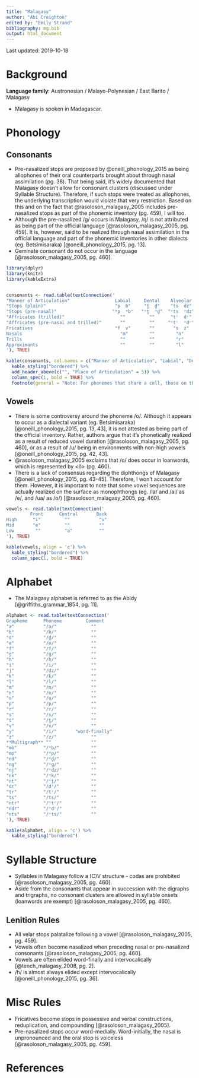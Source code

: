 ---
title: "Malagasy"
author: "Abi Creighton"
edited by: "Emily Strand"
bibliography: mg.bib
output: html_document
---

Last updated: 2019-10-18

# Background

**Language family**: Austronesian / Malayo-Polynesian / East Barito / Malagasy

* Malagasy is spoken in Madagascar.

# Phonology

## Consonants  

* Pre-nasalized stops are proposed by @oneill_phonology_2015 as being allophones of their oral counterparts brought about through nasal assimilation (pg. 38). That being said, it's widely documented that Malagasy doesn't allow for consonant clusters (discussed under Syllable Structure). Therefore, if such stops were treated as allophones, the underlying transcription would violate that very restriction. Based on this and on the fact that @rasoloson_malagasy_2005 includes pre-nasalized stops as part of the phonemic inventory (pg. 459), I will too.  
* Although the pre-nasalized /g/ occurs in Malagasy, /ŋ/ is not attributed as being part of the official language [@rasoloson_malagasy_2005, pg. 459]. It is, however, said to be realized through nasal assimilation in the official language and part of the phonemic inventories in other dialects (eg. Betsimisaraka) [@oneill_phonology_2015, pg. 13].
* Geminate consonant do not occur in the language [@rasoloson_malagasy_2005, pg. 460].

```{r echo=FALSE, message=FALSE, warning=FALSE, results = 'asis'}

library(dplyr)
library(knitr)
library(kableExtra)


consonants <- read.table(textConnection('
"Manner of Articulation"                 Labial     Dental    Alveolar       Velar    Glottal
"Stops (plain)"                          "p  b"     "t̪  d̪"    "ts  dz"      "k  ɡ"      ""
"Stops (pre-nasal)"                     "ᵐp  ᵐb"   "ⁿt̪  ⁿd̪"  "ⁿts  ⁿdz"    "ᵑk  ᵑɡ"     ""
"Affricates (trilled)"                     ""         ""      "tʳ  dʳ"        ""        ""
"Affricates (pre-nasal and trilled)"       ""         ""     "ⁿtʳ  ⁿdʳ"       ""        ""
Fricatives                               "f  v"       ""       "s  z"         ""        "h"  
Nasals                                     "m"        ""        "n"           ""        ""
Trills                                     ""         ""        "r"           ""        ""
Approximants                               ""         ""        "l"           ""        ""
'), TRUE)

kable(consonants, col.names = c("Manner of Articulation", "Labial", "Dental", "Alveolar", "Velar", "Glottal"), align = 'c') %>%
  kable_styling("bordered") %>%
  add_header_above(c("", "Place of Articulation" = 5)) %>%
  column_spec(1, bold = TRUE) %>%
  footnote(general = "Note: For phonemes that share a cell, those on the left are voiceless and those on the right are voiced.", general_title = "")
```

## Vowels

* There is some controversy around the phoneme /o/. Although it appears to occur as a dialectal variant (eg. Betsimisaraka) [@oneill_phonology_2015, pg. 13, 43], it is not attested as being part of the official inventory. Rather, authors argue that it's phonetically realized as a result of reduced vowel duration [@rasoloson_malagasy_2005, pg. 460], or as a result of /u/ being in environments with non-high vowels [@oneill_phonology_2015, pg. 42, 43].
* @rasoloson_malagasy_2005 exclaims that /o/ does occur in loanwords, which is represented by <ô> (pg. 460).
* There is a lack of consensus regarding the diphthongs of Malagasy [@oneill_phonology_2015, pg. 43-45]. Therefore, I won't account for them. However, it is important to note that some vowel sequences are actually realized on the surface as monophthongs (eg. /ia/ and /ai/ as /e/, and /ua/ as /o/) [@rasoloson_malagasy_2005, pg. 460].

```{r echo=FALSE, message=FALSE, warning=FALSE, results = 'asis'}

vowels <- read.table(textConnection('
         Front      Central       Back
High      "i"         ""           "u"
Mid       "e"         ""           ""
Low        ""         "a"          ""
'), TRUE)

kable(vowels, align = 'c') %>%
  kable_styling("bordered") %>%
  column_spec(1, bold = TRUE)
```    

# Alphabet

* The Malagasy alphabet is referred to as the Abidy [@griffiths_grammar_1854, pg. 11].

```{r echo=FALSE, message=FALSE, warning=FALSE, results = 'asis'}

alphabet <- read.table(textConnection('
Grapheme      Phoneme         Comment
"a"           "/a/"             ""
"b"           "/b/"             ""
"d"           "/d̪/"             ""
"e"           "/e/"             ""
"f"           "/f/"             ""
"g"           "/ɡ/"             ""
"h"           "/h/"             ""
"i"           "/i/"             ""
"j"           "/dz/"            ""
"k"           "/k/"             ""
"l"           "/l/"             ""
"m"           "/m/"             ""
"n"           "/n/"             ""
"o"           "/u/"             ""
"p"           "/p/"             ""
"r"           "/r/"             ""
"s"           "/s/"             ""
"t"           "/t̪/"             ""
"v"           "/v/"             ""
"y"           "/i/"       "word-finally"  
"z"           "/z/"             ""
**Multigraph** ""               ""
"mb"          "/ᵐb/"            ""
"mp"          "/ᵐp/"            ""
"nd"          "/ⁿd̪/"            ""
"ng"          "/ᵑɡ/"            ""
"nj"          "/ⁿdz/"           ""
"nk"          "/ᵑk/"            ""
"nt"          "/ⁿt̪/"            ""
"dr"          "/dʳ/"            ""
"tr"          "/tʳ/"            ""
"ts"          "/ts/"            ""
"ntr"         "/ⁿtʳ/"           ""  
"ndr"         "/ⁿdʳ/"           ""
"nts"         "/ⁿts/"           ""
'), TRUE)

kable(alphabet, align = 'c') %>%
  kable_styling("bordered")
```

# Syllable Structure

* Syllables in Malagasy follow a (C)V structure - codas are prohibited [@rasoloson_malagasy_2005, pg. 460].
* Aside from the consonants that appear in succession with the digraphs and trigraphs, no consonant clusters are allowed in syllable onsets (loanwords are exempt) [@rasoloson_malagasy_2005, pg. 460].

## Lenition Rules

* All velar stops palatalize following a vowel [@rasoloson_malagasy_2005, pg. 459].
* Vowels often become nasalized when preceding nasal or pre-nasalized consonants [@rasoloson_malagasy_2005, pg. 460].
* Vowels are often elided word-finally and intervocalically [@tench_malagasy_2008, pg. 2].
* /h/ is almost always elided except intervocalically [@oneill_phonology_2015, pg. 36].

# Misc Rules

* Fricatives become stops in possessive and verbal constructions, reduplication, and compounding [@rasoloson_malagasy_2005].
* Pre-nasalized stops occur word-medially. Word-initially, the nasal is unpronounced and the oral stop is voiceless [@rasoloson_malagasy_2005, pg. 459].

# References
